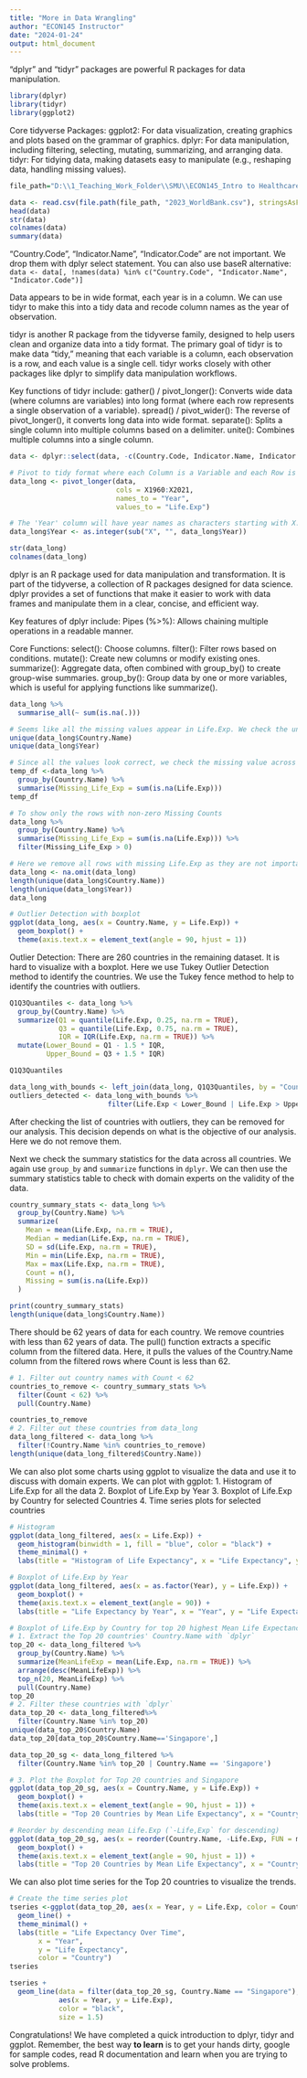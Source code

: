 ```yaml
---
title: "More in Data Wrangling"
author: "ECON145 Instructor"
date: "2024-01-24"
output: html_document
---
```


"dplyr" and "tidyr" packages are powerful R packages for data manipulation.
```r
library(dplyr)
library(tidyr)
library(ggplot2)
```

Core tidyverse Packages:
ggplot2: For data visualization, creating graphics and plots based on the grammar of graphics.
dplyr: For data manipulation, including filtering, selecting, mutating, summarizing, and arranging data.
tidyr: For tidying data, making datasets easy to manipulate (e.g., reshaping data, handling missing values).

```r
file_path="D:\\1_Teaching_Work_Folder\\SMU\\ECON145_Intro to Healthcare Analytics\\2024\\3. Lecture Notes\\Lecture 3 - Healthcare Data Management\\R 2021\\1. WB_LifeExpectancy - data wrangling"

data <- read.csv(file.path(file_path, "2023_WorldBank.csv"), stringsAsFactors = FALSE)
head(data)
str(data)
colnames(data)
summary(data)
```

"Country.Code", "Indicator.Name", "Indicator.Code" are not important. We drop them with dplyr select statement. 
You can also use baseR alternative: `data <- data[, !names(data) %in% c("Country.Code", "Indicator.Name", "Indicator.Code")]`

Data appears to be in wide format, each year is in a column. We can use tidyr to make this into a tidy data and recode column names as the year of observation. 

tidyr is another R package from the tidyverse family, designed to help users clean and organize data into a tidy format. The primary goal of tidyr is to make data "tidy," meaning that each variable is a column, each observation is a row, and each value is a single cell. tidyr works closely with other packages like dplyr to simplify data manipulation workflows.

Key functions of tidyr include:
gather() / pivot_longer(): Converts wide data (where columns are variables) into long format (where each row represents a single observation of a variable).
spread() / pivot_wider(): The reverse of pivot_longer(), it converts long data into wide format.
separate(): Splits a single column into multiple columns based on a delimiter.
unite(): Combines multiple columns into a single column.

```r
data <- dplyr::select(data, -c(Country.Code, Indicator.Name, Indicator.Code))

# Pivot to tidy format where each Column is a Variable and each Row is an Observation (Life Expentancy)
data_long <- pivot_longer(data, 
                          cols = X1960:X2021, 
                          names_to = "Year", 
                          values_to = "Life.Exp")

# The 'Year' column will have year names as characters starting with X. We remove the "X" and convert them to integers
data_long$Year <- as.integer(sub("X", "", data_long$Year))

str(data_long)
colnames(data_long)
```
dplyr is an R package used for data manipulation and transformation. It is part of the tidyverse, a collection of R packages designed for data science. dplyr provides a set of functions that make it easier to work with data frames and manipulate them in a clear, concise, and efficient way.

Key features of dplyr include:
Pipes (%>%): Allows chaining multiple operations in a readable manner.

Core Functions:
select(): Choose columns.
filter(): Filter rows based on conditions.
mutate(): Create new columns or modify existing ones.
summarize(): Aggregate data, often combined with group_by() to create group-wise summaries.
group_by(): Group data by one or more variables, which is useful for applying functions like summarize().

```r
data_long %>%
  summarise_all(~ sum(is.na(.)))

# Seems like all the missing values appear in Life.Exp. We check the unique values for Country.Name and Year first
unique(data_long$Country.Name)
unique(data_long$Year)

# Since all the values look correct, we check the missing value across each Country for Life.Exp column
temp_df <-data_long %>%
  group_by(Country.Name) %>%
  summarise(Missing_Life_Exp = sum(is.na(Life.Exp)))
temp_df

# To show only the rows with non-zero Missing Counts
data_long %>%
  group_by(Country.Name) %>%
  summarise(Missing_Life_Exp = sum(is.na(Life.Exp))) %>%
  filter(Missing_Life_Exp > 0)

# Here we remove all rows with missing Life.Exp as they are not important for our analysis. na.omit is using baseR.
data_long <- na.omit(data_long)
length(unique(data_long$Country.Name))
length(unique(data_long$Year))
data_long

```





```r
# Outlier Detection with boxplot
ggplot(data_long, aes(x = Country.Name, y = Life.Exp)) +
  geom_boxplot() +
  theme(axis.text.x = element_text(angle = 90, hjust = 1)) 

```

Outlier Detection: There are 260 countries in the remaining dataset. It is hard to visualize with a boxplot. Here we use Tukey Outlier Detection method to identify the countries. We use the Tukey fence method to help to identify the countries with outliers. 

``` r

Q1Q3Quantiles <- data_long %>%
  group_by(Country.Name) %>%
  summarize(Q1 = quantile(Life.Exp, 0.25, na.rm = TRUE),
            Q3 = quantile(Life.Exp, 0.75, na.rm = TRUE),
            IQR = IQR(Life.Exp, na.rm = TRUE)) %>%
  mutate(Lower_Bound = Q1 - 1.5 * IQR,
         Upper_Bound = Q3 + 1.5 * IQR) 

Q1Q3Quantiles

data_long_with_bounds <- left_join(data_long, Q1Q3Quantiles, by = "Country.Name")
outliers_detected <- data_long_with_bounds %>%
                        filter(Life.Exp < Lower_Bound | Life.Exp > Upper_Bound)

```

After checking the list of countries with outliers, they can be removed for our analysis. This decision depends on what is the objective of our analysis. Here we do not remove them.

Next we check the summary statistics for the data across all countries. We again use `group_by` and `summarize` functions in `dplyr`. We can then use the summary statistics table to check with domain experts on the validity of the data.

```r
country_summary_stats <- data_long %>%
  group_by(Country.Name) %>%
  summarize(
    Mean = mean(Life.Exp, na.rm = TRUE),
    Median = median(Life.Exp, na.rm = TRUE),
    SD = sd(Life.Exp, na.rm = TRUE),
    Min = min(Life.Exp, na.rm = TRUE),
    Max = max(Life.Exp, na.rm = TRUE),
    Count = n(),
    Missing = sum(is.na(Life.Exp))
  )

print(country_summary_stats)
length(unique(data_long$Country.Name))
```

There should be 62 years of data for each country. We remove countries with less than 62 years of data.
The pull() function extracts a specific column from the filtered data.
Here, it pulls the values of the Country.Name column from the filtered rows where Count is less than 62.

```r
# 1. Filter out country names with Count < 62
countries_to_remove <- country_summary_stats %>%
  filter(Count < 62) %>%
  pull(Country.Name)

countries_to_remove
# 2. Filter out these countries from data_long
data_long_filtered <- data_long %>%
  filter(!Country.Name %in% countries_to_remove)
length(unique(data_long_filtered$Country.Name))
```

We can also plot some charts using ggplot to visualize the data and use it to discuss with domain experts.
We can plot with ggplot:
1. Histogram of Life.Exp for all the data
2. Boxplot of Life.Exp by Year
3. Boxplot of Life.Exp by Country for selected Countries
4. Time series plots for selected countries

```r
# Histogram
ggplot(data_long_filtered, aes(x = Life.Exp)) +
  geom_histogram(binwidth = 1, fill = "blue", color = "black") +
  theme_minimal() +
  labs(title = "Histogram of Life Expectancy", x = "Life Expectancy", y = "Count")
```

```r
# Boxplot of Life.Exp by Year
ggplot(data_long_filtered, aes(x = as.factor(Year), y = Life.Exp)) +
  geom_boxplot() +
  theme(axis.text.x = element_text(angle = 90)) +
  labs(title = "Life Expectancy by Year", x = "Year", y = "Life Expectancy")

```

```r
# Boxplot of Life.Exp by Country for top 20 highest Mean Life Expectancy across the years
# 1. Extract the Top 20 countries' Country.Name with `dplyr`
top_20 <- data_long_filtered %>%
  group_by(Country.Name) %>%
  summarize(MeanLifeExp = mean(Life.Exp, na.rm = TRUE)) %>%
  arrange(desc(MeanLifeExp)) %>%
  top_n(20, MeanLifeExp) %>%
  pull(Country.Name)
top_20
# 2. Filter these countries with `dplyr`
data_top_20 <- data_long_filtered%>%
  filter(Country.Name %in% top_20)
unique(data_top_20$Country.Name)
data_top_20[data_top_20$Country.Name=='Singapore',]

data_top_20_sg <- data_long_filtered %>%
  filter(Country.Name %in% top_20 | Country.Name == 'Singapore')

# 3. Plot the Boxplot for Top 20 countries and Singapore
ggplot(data_top_20_sg, aes(x = Country.Name, y = Life.Exp)) +
  geom_boxplot() +
  theme(axis.text.x = element_text(angle = 90, hjust = 1)) +
  labs(title = "Top 20 Countries by Mean Life Expectancy", x = "Country", y = "Life Expectancy")

# Reorder by descending mean Life.Exp (`-Life,Exp` for descending)
ggplot(data_top_20_sg, aes(x = reorder(Country.Name, -Life.Exp, FUN = mean), y = Life.Exp)) +
  geom_boxplot() +
  theme(axis.text.x = element_text(angle = 90, hjust = 1)) +
  labs(title = "Top 20 Countries by Mean Life Expectancy", x = "Country", y = "Life Expectancy")

```

We can also plot time series for the Top 20 countries to visualize the trends.

```r
# Create the time series plot
tseries <-ggplot(data_top_20, aes(x = Year, y = Life.Exp, color = Country.Name)) +
  geom_line() +
  theme_minimal() +
  labs(title = "Life Expectancy Over Time",
       x = "Year",
       y = "Life Expectancy",
       color = "Country") 
tseries

```

```r

tseries + 
  geom_line(data = filter(data_top_20_sg, Country.Name == "Singapore"), 
            aes(x = Year, y = Life.Exp), 
            color = "black", 
            size = 1.5)

```


Congratulations! We have completed a quick introduction to dplyr, tidyr and ggplot. Remember, the best way **to learn** is to get your hands dirty, google for sample codes, read R documentation and learn when you are trying to solve problems.